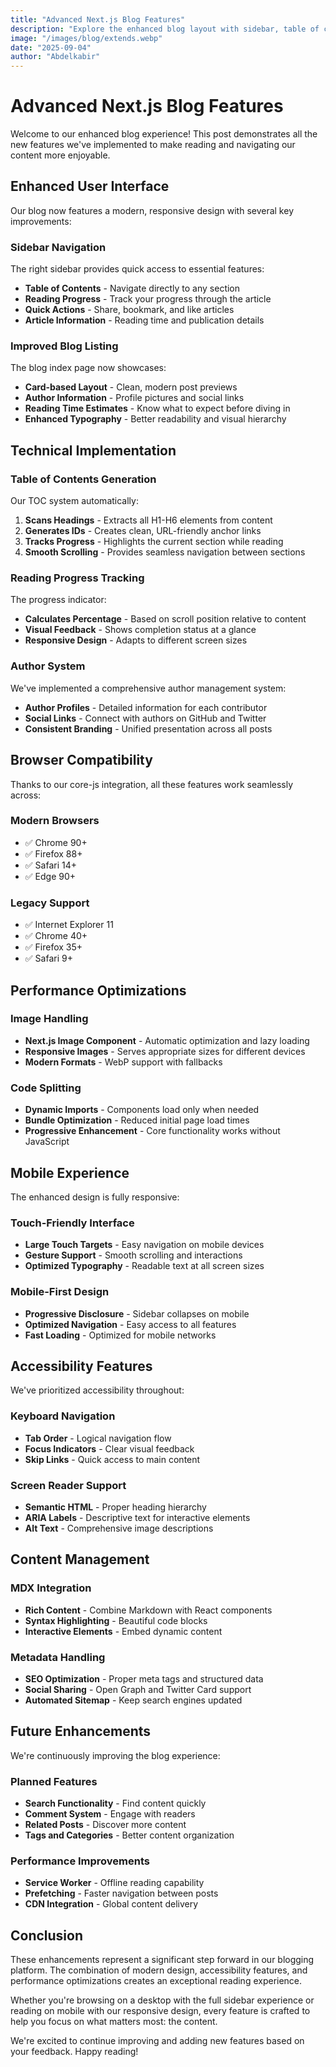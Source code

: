 ```yaml
---
title: "Advanced Next.js Blog Features"
description: "Explore the enhanced blog layout with sidebar, table of contents, reading progress, and improved UI components"
image: "/images/blog/extends.webp"
date: "2025-09-04"
author: "Abdelkabir"
---
```


# Advanced Next.js Blog Features

Welcome to our enhanced blog experience! This post demonstrates all the new features we've implemented to make reading and navigating our content more enjoyable.

## Enhanced User Interface

Our blog now features a modern, responsive design with several key improvements:

### Sidebar Navigation
The right sidebar provides quick access to essential features:
- **Table of Contents** - Navigate directly to any section
- **Reading Progress** - Track your progress through the article
- **Quick Actions** - Share, bookmark, and like articles
- **Article Information** - Reading time and publication details

### Improved Blog Listing
The blog index page now showcases:
- **Card-based Layout** - Clean, modern post previews
- **Author Information** - Profile pictures and social links
- **Reading Time Estimates** - Know what to expect before diving in
- **Enhanced Typography** - Better readability and visual hierarchy

## Technical Implementation

### Table of Contents Generation
Our TOC system automatically:
1. **Scans Headings** - Extracts all H1-H6 elements from content
2. **Generates IDs** - Creates clean, URL-friendly anchor links
3. **Tracks Progress** - Highlights the current section while reading
4. **Smooth Scrolling** - Provides seamless navigation between sections

### Reading Progress Tracking
The progress indicator:
- **Calculates Percentage** - Based on scroll position relative to content
- **Visual Feedback** - Shows completion status at a glance
- **Responsive Design** - Adapts to different screen sizes

### Author System
We've implemented a comprehensive author management system:
- **Author Profiles** - Detailed information for each contributor
- **Social Links** - Connect with authors on GitHub and Twitter
- **Consistent Branding** - Unified presentation across all posts

## Browser Compatibility

Thanks to our core-js integration, all these features work seamlessly across:

### Modern Browsers
- ✅ Chrome 90+
- ✅ Firefox 88+
- ✅ Safari 14+
- ✅ Edge 90+

### Legacy Support
- ✅ Internet Explorer 11
- ✅ Chrome 40+
- ✅ Firefox 35+
- ✅ Safari 9+

## Performance Optimizations

### Image Handling
- **Next.js Image Component** - Automatic optimization and lazy loading
- **Responsive Images** - Serves appropriate sizes for different devices
- **Modern Formats** - WebP support with fallbacks

### Code Splitting
- **Dynamic Imports** - Components load only when needed
- **Bundle Optimization** - Reduced initial page load times
- **Progressive Enhancement** - Core functionality works without JavaScript

## Mobile Experience

The enhanced design is fully responsive:

### Touch-Friendly Interface
- **Large Touch Targets** - Easy navigation on mobile devices
- **Gesture Support** - Smooth scrolling and interactions
- **Optimized Typography** - Readable text at all screen sizes

### Mobile-First Design
- **Progressive Disclosure** - Sidebar collapses on mobile
- **Optimized Navigation** - Easy access to all features
- **Fast Loading** - Optimized for mobile networks

## Accessibility Features

We've prioritized accessibility throughout:

### Keyboard Navigation
- **Tab Order** - Logical navigation flow
- **Focus Indicators** - Clear visual feedback
- **Skip Links** - Quick access to main content

### Screen Reader Support
- **Semantic HTML** - Proper heading hierarchy
- **ARIA Labels** - Descriptive text for interactive elements
- **Alt Text** - Comprehensive image descriptions

## Content Management

### MDX Integration
- **Rich Content** - Combine Markdown with React components
- **Syntax Highlighting** - Beautiful code blocks
- **Interactive Elements** - Embed dynamic content

### Metadata Handling
- **SEO Optimization** - Proper meta tags and structured data
- **Social Sharing** - Open Graph and Twitter Card support
- **Automated Sitemap** - Keep search engines updated

## Future Enhancements

We're continuously improving the blog experience:

### Planned Features
- **Search Functionality** - Find content quickly
- **Comment System** - Engage with readers
- **Related Posts** - Discover more content
- **Tags and Categories** - Better content organization

### Performance Improvements
- **Service Worker** - Offline reading capability
- **Prefetching** - Faster navigation between posts
- **CDN Integration** - Global content delivery

## Conclusion

These enhancements represent a significant step forward in our blogging platform. The combination of modern design, accessibility features, and performance optimizations creates an exceptional reading experience.

Whether you're browsing on a desktop with the full sidebar experience or reading on mobile with our responsive design, every feature is crafted to help you focus on what matters most: the content.

We're excited to continue improving and adding new features based on your feedback. Happy reading!
